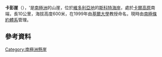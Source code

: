 {{coord|76|56|S|162|22|E|source:GNIS|display=title}}

'''卡彭崖'''（{{lang-en|Kappen Cliffs}}），'是[[南極洲|南極洲]]的山崖，位於[[維多利亞地|維多利亞地]]的[[斯科特海岸|斯科特海岸]]，處於[[卡爾高原|卡爾高原]]南端，長10公里，海拔高度600米，在1999年由[[基爾大學|基爾大學]]教授命名，現時由[[南極條約體系|南極條約體系]]管理。

==參考資料==
{{cite gnis | type = antarid | id = 17698| name = Kappen Cliffs| accessdate = 2013-04-13}}

{{DEFAULTSORT:Kappen Cliffs}}
[[Category:南極洲懸崖|Category:南極洲懸崖]]


{{ScottCoast-geo-stub}}